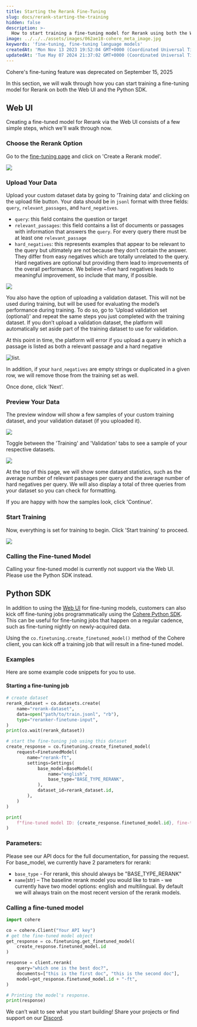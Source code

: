 ```yaml
---
title: Starting the Rerank Fine-Tuning
slug: docs/rerank-starting-the-training
hidden: false
description: >-
  How to start training a fine-tuning model for Rerank using both the Web UI and the Python SDK.
image: ../../../assets/images/062ae18-cohere_meta_image.jpg
keywords: 'fine-tuning, fine-tuning language models'
createdAt: 'Mon Nov 13 2023 19:52:04 GMT+0000 (Coordinated Universal Time)'
updatedAt: 'Tue May 07 2024 21:37:02 GMT+0000 (Coordinated Universal Time)'
---
```

<Error>
Cohere's fine-tuning feature was deprecated on September 15, 2025
</Error>

In this section, we will walk through how you can start training a fine-tuning model for Rerank on both the Web UI and  the Python SDK.

## Web UI

Creating a fine-tuned model for Rerank via the Web UI consists of a few simple steps, which we'll walk through now.

### Choose the Rerank Option

Go to the [fine-tuning page](https://dashboard.cohere.com/fine-tuning) and click on 'Create a Rerank model'.

<img src='../../../assets/images/465773a-image.png' />


### Upload Your Data

Upload your custom dataset data by going to 'Training data' and clicking on the upload file button. Your data should be in `jsonl` format with three fields: `query`, `relevant_passages`, and `hard_negatives`. 

- `query`: this field contains the question or target
- `relevant_passages`: this field contains a list of documents or passages with information that answers the `query`. For every query there must be at least one `relevant_passage`
- `hard_negatives`: this represents examples that appear to be relevant to the query but ultimately are not because they don’t contain the answer. They differ from easy negatives which are totally unrelated to the query. Hard negatives are optional but providing them lead to improvements of the overall performance. We believe ~five hard negatives leads to meaningful improvement, so include that many, if possible.

<img src='../../../assets/images/a98699a-rerank_create_custom_model_page.png' />


You also have the option of uploading a validation dataset. This will not be used during training, but will be used for evaluating the model’s performance during training. To do so, go to 'Upload validation set (optional)' and repeat the same steps you just completed with the training dataset. If you don’t upload a validation dataset, the platform will automatically set aside part of the training dataset to use for validation.

At this point in time, the platform will error if you upload a query in which a passage is listed as both a relevant passage and a hard negative

<Frame caption="In the image above, there is a row in the training file where the query `What can make Physics easy to learn?` has the string `How can you make physics easy to learn` in both the `relevant_passages` list and the `hard_negatives` list.">
<img src='../../../assets/images/4ca7ba9-rerank_3.png' alt='list.' />
</Frame>


In addition, if your `hard_negatives` are empty strings or duplicated in a given row, we will remove those from the training set as well. 

Once done, click 'Next'.

### Preview Your Data

The preview window will show a few samples of your custom training dataset, and your validation dataset (if you uploaded it).

<img src='../../../assets/images/6e3dd90-rerank_dataset_toggle.png' />


Toggle between the 'Training' and 'Validation' tabs to see a sample of your respective datasets. 

<img src='../../../assets/images/0604e15-rerank_4.png' />


At the top of this page, we will show some dataset statistics, such as the average number of relevant passages per query and the average number of hard negatives per query. We will also display a total of three queries from your dataset so you can check for formatting.

If you are happy with how the samples look, click 'Continue'.

### Start Training

Now, everything is set for training to begin. Click 'Start training' to proceed.

<img src='../../../assets/images/455c407-rerank_finetune_start.png' />


### Calling the Fine-tuned Model

Calling your fine-tuned model is currently not support via the Web UI. Please use the Python SDK instead.

## Python SDK

In addition to using the [Web UI](/docs/fine-tuning-with-the-web-ui) for fine-tuning models, customers can also kick off fine-tuning jobs programmatically using the [Cohere Python SDK](https://pypi.org/project/cohere/). This can be useful for fine-tuning jobs that happen on a regular cadence, such as fine-tuning nightly on newly-acquired data.

Using the `co.finetuning.create_finetuned_model()` method of the Cohere client, you can kick off a training job that will result in a fine-tuned model.

### Examples

Here are some example code snippets for you to use.

#### Starting a fine-tuning job

```python PYTHON
# create dataset
rerank_dataset = co.datasets.create(
    name="rerank-dataset",
    data=open("path/to/train.jsonl", "rb"),
    type="reranker-finetune-input",
)
print(co.wait(rerank_dataset))

# start the fine-tuning job using this dataset
create_response = co.finetuning.create_finetuned_model(
    request=FinetunedModel(
        name="rerank-ft",
        settings=Settings(
            base_model=BaseModel(
                name="english",
                base_type="BASE_TYPE_RERANK",
            ),
            dataset_id=rerank_dataset.id,
        ),
    )
)

print(
    f"fine-tuned model ID: {create_response.finetuned_model.id}, fine-tuned model status: {create_response.finetuned_model.status}"
)
```

### Parameters:

Please see our API docs for the full documentation, for passing the request. For base_model, we currently have 2 parameters for rerank:

- `base_type` -  For rerank, this should always be "BASE_TYPE_RERANK"
- `name`(str) – The baseline rerank model you would like to train - we currently have two model options: english and multilingual. By default we will always train on the most recent version of the rerank models.

### Calling a fine-tuned model

```python PYTHON
import cohere

co = cohere.Client("Your API key")
# get the fine-tuned model object
get_response = co.finetuning.get_finetuned_model(
    create_response.finetuned_model.id
)

response = client.rerank(
    query="which one is the best doc?",
    documents=["this is the first doc", "this is the second doc"],
    model=get_response.finetuned_model.id + "-ft",
)

# Printing the model's response.
print(response)
```

We can’t wait to see what you start building! Share your projects or find support on our [Discord](https://discord.com/invite/co-mmunity).
